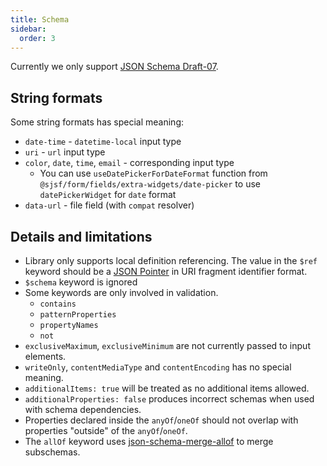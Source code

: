 ```yaml
---
title: Schema
sidebar:
  order: 3
---
```


Currently we only support [JSON Schema Draft-07](https://json-schema.org/draft-07#draft-07).

## String formats

Some string formats has special meaning:

- `date-time` - `datetime-local` input type
- `uri` - `url` input type
- `color`, `date`, `time`, `email` - corresponding input type
  - You can use `useDatePickerForDateFormat` function from
    `@sjsf/form/fields/extra-widgets/date-picker` to  use `datePickerWidget`
    for `date` format
- `data-url` - file field (with `compat` resolver)

## Details and limitations

- Library only supports local definition referencing. The value in the `$ref` keyword should be a [JSON Pointer](https://datatracker.ietf.org/doc/html/rfc6901) in URI fragment identifier format.
- `$schema` keyword is ignored
- Some keywords are only involved in validation.
  - `contains`
  - `patternProperties`
  - `propertyNames`
  - `not`
- `exclusiveMaximum`, `exclusiveMinimum` are not currently passed to input elements.
- `writeOnly`, `contentMediaType` and `contentEncoding` has no special meaning.
- `additionalItems: true` will be treated as no additional items allowed.
- `additionalProperties: false` produces incorrect schemas when used with schema dependencies.
- Properties declared inside the `anyOf`/`oneOf` should not overlap with properties "outside" of the `anyOf`/`oneOf`.
- The `allOf` keyword uses [json-schema-merge-allof](https://github.com/mokkabonna/json-schema-merge-allof) to merge subschemas.
